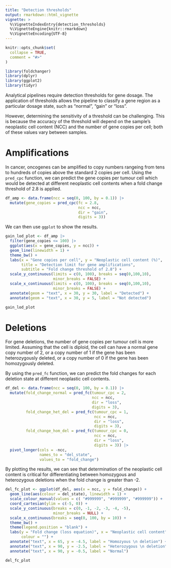 ```yaml
---
title: "Detection thresholds"
output: rmarkdown::html_vignette
vignette: >
  %\VignetteIndexEntry{detection_thresholds}
  %\VignetteEngine{knitr::rmarkdown}
  %\VignetteEncoding{UTF-8}
---
```


```r
knitr::opts_chunk$set(
  collapse = TRUE,
  comment = "#>"
)
```

```r
library(foldchanger)
library(dplyr)
library(ggplot2)
library(tidyr)
```

Analytical pipelines require detection thresholds for gene dosage. The application
of thresholds allows the pipeline to classify a gene region as a particular
dosage state, such as "normal", "gain" or "loss".

However, determining the sensitivity of a threshold can be challenging. This is
because the accuracy of the threshold will depend on the sample's neoplastic cell 
content (NCC) and the number of gene copies per cell; both of these values vary
between samples.

# Amplifications

In cancer, oncogenes can be amplified to copy numbers rangeing from tens to
hundreds of copies above the standard 2 copies per cell. Using the `pred_cpc` 
function, we can predict the gene copies per tumour cell
which would be detected at different neoplastic cell contents when a fold
change threshold of 2.8 is applied.

```r

df_amp <- data.frame(ncc = seq(0, 100, by = 0.1)) |> 
  mutate(gene_copies = pred_cpc(fc = 2.8, 
                                ncc = ncc, 
                                dir = "gain",
                                digits = 3))

```

We can then use `ggplot` to show the results.

```r
gain_lod_plot <- df_amp |> 
  filter(gene_copies <= 100) |> 
  ggplot(aes(x = gene_copies, y = ncc)) +
  geom_line(linewidth = 1) +
  theme_bw() +
  labs(x = "Gene copies per cell", y = "Neoplastic cell content (%)",
       title = "Detection limit for gene amplifications",
       subtitle = "Fold change threshold of 2.8") +
  scale_y_continuous(limits = c(0, 100), breaks = seq(0,100,10),
                     minor_breaks = FALSE) +
  scale_x_continuous(limits = c(0, 100), breaks = seq(0,100,10),
                     minor_breaks = FALSE) +
  annotate(geom = "text", x = 30, y = 30, label = "Detected") +
  annotate(geom = "text", x = 30, y = 5, label = "Not detected") 

gain_lod_plot
```

# Deletions

For gene deletions, the number of gene copies per tumour cell is more limited.
Assuming that the cell is diploid, the cell can have a normal gene copy number
of 2, or a copy number of 1 if the gene has been heterozygously deleted, or a 
copy number of 0 if the gene has been homozygously deleted.

By using the `pred_fc` function, we can predict the fold changes for each
deletion state at different neoplastic cell contents.

```r
df_del <- data.frame(ncc = seq(0, 100, by = 0.1)) |> 
  mutate(fold_change_normal = pred_fc(tumour_cpc = 2,
                                      ncc = ncc,
                                      dir = "loss",
                                      digits = 3),
         fold_change_het_del = pred_fc(tumour_cpc = 1,
                                       ncc = ncc,
                                       dir = "loss",
                                       digits = 3),
         fold_change_hom_del = pred_fc(tumour_cpc = 0,
                                       ncc = ncc,
                                       dir = "loss",
                                       digits = 3)) |> 
  pivot_longer(cols = -ncc,
               names_to = "del_state",
               values_to = "fold_change")
```

By plotting the results, we can see that determination of the neoplastic cell
content is critical for differentiating between homozygous and heterozygous
deletions when the fold change is greater than -2.

```r
del_fc_plot <- ggplot(df_del, aes(x = ncc, y = fold_change)) +
  geom_line(aes(colour = del_state), linewidth = 1) +
  scale_colour_manual(values = c( "#999999", "#999999", "#999999")) +
  coord_cartesian(ylim = c(-5, 0)) +
  scale_y_continuous(breaks = c(0, -1, -2, -3, -4, -5),
                     minor_breaks = NULL) +
  scale_x_continuous(breaks = seq(0, 100, by = 10)) +
  theme_bw() +
  theme(legend.position = "blank") +
  labs(y = "Fold change (loss equation)", x = "Neoplastic cell content",
       colour = "") +
  annotate("text", x = 65, y = -4.5, label = "Homozyous \n deletion") +
  annotate("text", x = 90, y = -2.5, label = "Heterozygous \n deletion") +
  annotate("text", x = 90, y = -0.5, label = "Normal")

del_fc_plot
```
